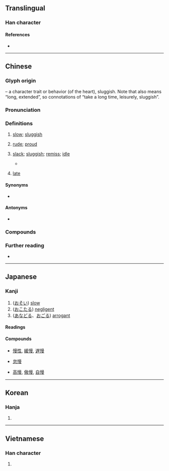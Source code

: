 {{character info}}
==Translingual==
{{stroke order|strokes=14}}

===Han character===
{{Han char|rn=61|rad=心|as=11|sn=14|four=96047|canj=PAWE|ids=⿰忄曼}}

====References====
* {{Han ref|kx=0399.120|dkj=11110|dj=0738.290|hdz=42346.010|uh=6162|ud=24930|bh=BA43|bd=47683}}

----

==Chinese==
{{zh-forms|ss=𭜌}}

===Glyph origin===
{{Han etym}}
{{Han compound|心|alt1=忄|t1=heart|曼|ls=psc|c1=s|c2=p}} – a character trait or behavior (of the heart), sluggish. Note that {{lang|zh|曼}} also means “long, extended”, so connotations of “take a long time, leisurely, sluggish”.

===Pronunciation===
{{zh-pron
|m=màn
|ma=zh-màn.ogg
|m-s=
|dg=ман3
|c=maan6
|c-t=
|g=man5
|h=pfs=man;gd=man2/man4
|j=man3
|mb=māing
|md=mâing/mâng
|md_note=mâing - vernacular; mâng - literary
|mn=xm,tp,kh,tn,tc,sx,yl,hc,mg,km,sg:bān/lk:bǎn
|mn-t=mang7/bhuang6/bhuêng6/muang6
|mn-t_note=mang7 - "slow"; bhuang6/bhuêng6/muang6 - "cold, arrogant" (in [[傲慢]]); bhuang6 - Shantou, Chenghai; bhuêng6 - Chaozhou; muang6 - Chaoyang, Jieyang, Raoping
|w=3me
|x=man5/man4
|x_note=man5 - vernacular; man4 - literary
|mc=y
|oc=y
|cat=a,adv
}}
{{attention|nan|Teochew note may need more elaboration}}

===Definitions===
{{zh-hanzi}}

# [[slow]]; [[sluggish]]
#: {{zh-x|你 能 開 慢 一點 嗎？|Can you drive slower?}}
#: {{zh-x|這 錶 慢 了 三 分鐘。|This watch is three minutes slow.}}
# [[rude]]; [[proud]]
#: {{zh-x|怠慢|to snub}}
#: {{zh-x|輕慢|arrogant}}
# {{lb|zh|literary}} [[slack]]; [[sluggish]]; [[remiss]]; [[idle]]
#* {{zh-x|若 無 興德 之 言，則 責 ^攸-之、^禕、^允 等 之 慢。||CL|ref='''227 CE'''. {{lw|zh|諸葛亮}} ({{w|Zhuge Liang|Zhuge Liang}}), {{lang|zh|[[s:zh:出師表|出師表]]}}}}
# {{lb|zh|Teochew}} [[late]]

====Synonyms====
{{zh-dial}}
* {{sense|slow}} {{zh-l|緩}}
{{zh-dial|晚}}

====Antonyms====
* {{sense|slow}} {{zh-l|快}}

===Compounds===
{{zh-der|慢世|慆慢|慢班|慢聲|慢騰斯禮|慢慢兒|堊慢|惰慢|慢性自殺|慢性|慢火|待慢|傲慢|慢車|慢慢|慢步|慢慢騰騰|侮慢|慢點兒|慢詞|慢性病|慢騰騰|慢郎中|慢遊|慢速|慢車道|慢跑|慢走|慢調子|慢表|慢藏誨盜|慢臉|慢用|慢條斯禮|慢條斯理|慢條廝禮|慢板|慢曲|慢易|慢散|慢慢吞吞|慢慢來|慢惰|慢性子|慢待|慢帳|慢哼哼|慢吞吞|慢半拍|慢動作|慢仗|慢俄延|慢悠悠|慢驚風|悖慢|怠慢|忤慢|慢張|廢慢|慢功|停雲慢步|傲賢慢士|慢說|婆婆慢慢|慢調|慢手慢腳|媟慢|多慢|慢條絲禮|慢坡|倨傲怠慢|慢吐蓮|且慢|懈慢|減慢|眼慢|放慢線兒|眉低眼慢|放慢|款慢|臉慢|輕賢慢士|細嚼慢嚥|輕攏慢撚|緩慢|緊七慢八|簡慢|驕慢|輕吞慢吐|緊打慢敲|高慢|鈍刀慢剮|逋慢|輕歌慢舞|輕慢}}

===Further reading===
* {{thcwd|10531}}

{{zh-cat|Beginning}}

----

==Japanese==

===Kanji===
{{ja-kanji|grade=c|rs=心11}}

# ([[おそい]]) [[slow]]
# ([[おこたる]]) [[negligent]]
# ([[あなどる]]、[[おごる]]) [[arrogant]]

====Readings====
{{ja-readings
|goon=めん
|kanon=ばん
|kanyoon=まん
|kun=おそ-い, おこた-る, あなど-る, おご-る
}}

====Compounds====
* {{sense|slow}} [[慢性]], [[緩慢]], [[遅慢]]
* {{sense|negligent}} [[怠慢]]
* {{sense|arrogant}} [[高慢]], [[傲慢]], [[自慢]]

----

==Korean==

===Hanja===
{{ko-hanja|게으르다|게으를|만}}

# {{hanja form of|만|[[slow]], [[leisurely]], [[sluggish]]}}


----

==Vietnamese==

===Han character===
{{vi-readings|reading=mạn, mắn|rs=心11}}

# {{rfdef|vi|sort=心11}}